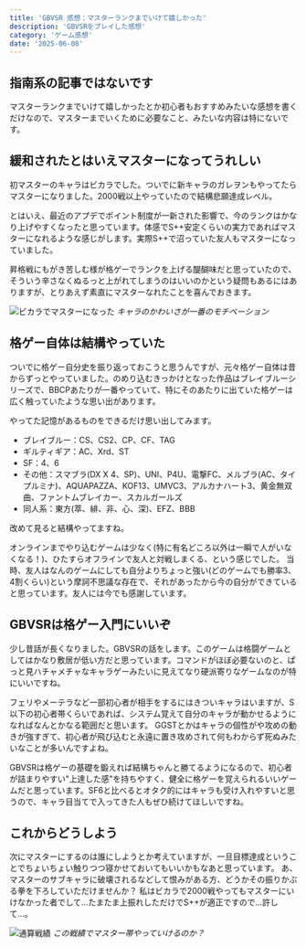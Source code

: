 ```yaml
---
title: 'GBVSR 感想：マスターランクまでいけて嬉しかった'
description: 'GBVSRをプレイした感想'
category: 'ゲーム感想'
date: '2025-06-08'
---
```


## 指南系の記事ではないです
マスターランクまでいけて嬉しかったとか初心者もおすすめみたいな感想を書くだけなので、マスターまでいくために必要なこと、みたいな内容は特にないです。

## 緩和されたとはいえマスターになってうれしい
初マスターのキャラはビカラでした。ついでに新キャラのガレヲンもやってたらマスターになりました。2000戦以上やっていたので結構悲願達成レベル。

とはいえ、最近のアプデでポイント制度が一新された影響で、今のランクはかなり上げやすくなったと思っています。体感でS++安定くらいの実力であればマスターになれるような感じがします。実際S++で沼っていた友人もマスターになっていました。

昇格戦にもがき苦しむ様が格ゲーでランクを上げる醍醐味だと思っていたので、そういう辛さなくぬるっと上がれてしまうのはいいのかという疑問もあるにはありますが、とりあえず素直にマスターなれたことを喜んでおきます。

![ビカラでマスターになった](https://r2.nanahayui.com/250608-01.webp "ビカラでマスターになった")
*キャラのかわいさが一番のモチベーション*

## 格ゲー自体は結構やっていた
ついでに格ゲー自分史を振り返っておこうと思うんですが、元々格ゲー自体は昔からずっとやっていました。のめり込むきっかけとなった作品はブレイブルーシリーズで、BBCPあたりが一番やっていて、特にそのあたりに出ていた格ゲーは広く触っていたような思い出があります。

やってた記憶があるものをできるだけ思い出してみます。

- ブレイブルー：CS、CS2、CP、CF、TAG
- ギルティギア：AC、Xrd、ST
- SF：4、6
- その他：スマブラ(DX X 4、SP)、UNI、P4U、電撃FC、メルブラ(AC、タイプルミナ)、AQUAPAZZA、KOF13、UMVC3、アルカナハート3、黄金無双曲、ファントムブレイカー、スカルガールズ
- 同人系：東方(萃、緋、非、心、深)、EFZ、BBB

改めて見ると結構やってますね。

オンラインまでやり込むゲームは少なく(特に有名どころ以外は一瞬で人がいなくなる！)、ひたすらオフラインで友人と対戦しまくる、という感じでした。
当時、友人はなんのゲームにしても自分よりちょっと強い(どのゲームでも勝率3、4割くらい)という摩訶不思議な存在で、それがあったから今の自分ができていると思っています。友人には今でも感謝しています。

## GBVSRは格ゲー入門にいいぞ

少し昔話が長くなりました。GBVSRの話をします。このゲームは格闘ゲームとしてはかなり敷居が低い方だと思っています。コマンドがほぼ必要ないのと、ぱっと見ハチャメチャなキャラゲーみたいに見えてなり硬派寄りなゲームなのが特にいいですね。

フェリやメーテラなど一部初心者が相手をするにはきついキャラはいますが、S以下の初心者帯くらいであれば、システム覚えて自分のキャラが動かせるようになればなんとかなる範囲だと思います。
GGSTとかはキャラの個性がや攻めの動きが強すぎて、初心者が飛び込むと永遠に置き攻めされて何もわからず死ぬみたいなことが多いんですよね。

GBVSRは格ゲーの基礎を鍛えれば結構ちゃんと勝てるようになるので、初心者が詰まりやすい"上達した感"を持ちやすく、健全に格ゲーを覚えられるいいゲームだと思っています。SF6と比べるとオタク的にはキャラも受け入れやすいと思うので、キャラ目当てで入ってきた人もぜひ続けてほしいですね。

## これからどうしよう

次にマスターにするのは誰にしようとか考えていますが、一旦目標達成ということでちょいちょい触りつつ寝かせておいてもいいかもなあと思っています。
あ、マスターのサブキャラに破壊されるなどして恨みがある方、どうかその振りかぶる拳を下ろしていただけませんか？
私はビカラで2000戦やってもマスターにいけなかった者でして…たまたま上振れしただけでS++が適正ですので…許して…。

![通算戦績](https://r2.nanahayui.com/250608-02.webp "通算戦績")
*この戦績でマスター帯やっていけるのか？*
